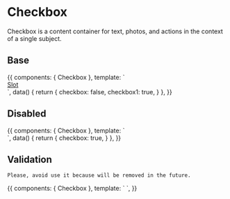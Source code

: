 

<Meta title="Forms|Checkbox" component={Checkbox} />

# Checkbox

Checkbox is a content container for text, photos, and actions in the context of a single subject.

## Base

<Preview>
  <Story name="Base" parameters={{ decorators: [withA11y] }} inline={true}>
    {{
      components: { Checkbox },
      template: `
        <div class="row-items" style="display: flex">
          <Checkbox label="label" testeid="testeid" v-model="checkbox" style="flex: 1"/>
          <Checkbox label="label" id="venice-checkbox" v-model="checkbox1" style="flex: 1"/>
          <Checkbox label="label with " id="venice-checkbox-w-slot" v-model="checkbox1" style="flex: 1">
              <a href="#">Slot</a>
          </Checkbox>
        </div>
      `,
      data() {
        return {
          checkbox: false,
          checkbox1: true,
        }
      },
    }}
  </Story>
</Preview>

## Disabled

<Preview>
  <Story name="Disabled" parameters={{ decorators: [withA11y] }} inline={true}>
    {{
      components: { Checkbox },
      template: `
        <div class="row-items" style="display: flex">
          <Checkbox label="disabled" disabled style="flex: 1" />
          <Checkbox label="disabled" disabled v-model="checkbox" style="flex: 1" />
        </div>
      `,
      data() {
        return {
          checkbox: true,
        }
      },
    }}
  </Story>
</Preview>

## Validation

`Please, avoid use it because will be removed in the future.`

<Preview>
  <Story
    name="Validation"
    parameters={{ decorators: [withA11y] }}
    inline={true}
  >
    {{
      components: { Checkbox },
      template: `
          <Checkbox label="Error sample" error="Errors will be displayed here" style="flex: 1" />
      `,
    }}
  </Story>
</Preview>
